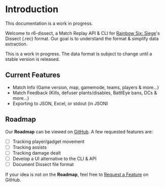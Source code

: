 
# Introduction

<Callout type="warning" emoji="🚧">
	This documentation is a work in progress.
</Callout>
 
Welcome to r6-dissect, a Match Replay API & CLI for [Rainbow Six: Siege](https://www.ubisoft.com/en-us/game/rainbow-six/siege)'s Dissect (.rec) format. Our goal is to understand the format & simplify data extraction.

This is a work in progress. The data format is subject to change until a stable version is released.

## Current Features

- Match Info (Game version, map, gamemode, teams, players & more...)
- Match Feedback (Kills, defuser plants/disables, BattlEye bans, DCs & more...)
- Exporting to JSON, Excel, or stdout (in JSON)

## Roadmap

Our **Roadmap** can be viewed on [GitHub](https://github.com/users/redraskal/projects/1). A few requested features are:
<br />
- [ ] Tracking player/gadget movement
- [ ] Tracking assists
- [ ] Tracking damage dealt
- [ ] Develop a UI alternative to the CLI & API
- [ ] Document Dissect file format

If your idea is not on the **Roadmap**, feel free to [Request a Feature](https://github.com/redraskal/r6-dissect/issues/new?assignees=&labels=enhancement&template=feature_request.md&title=) on GitHub.
